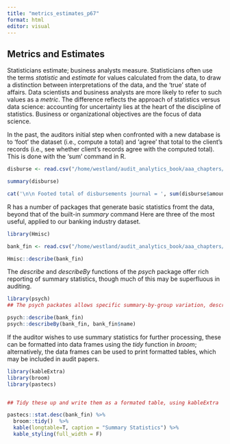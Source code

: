 ---
title: "metrics_estimates_p67"
format: html
editor: visual
---

## Metrics and Estimates


Statisticians estimate; business analysts measure.   Statisticians often use the terms *statistic* and  *estimate* for values calculated from the data, to draw a distinction between interpretations of the data, and the 'true' state of affairs.  Data scientists and business analysts are more likely to refer to such values as a *metric*. The difference reflects the approach of statistics versus data science: accounting for uncertainty lies at the heart of the discipline of statistics.  Business or organizational objectives are the focus of data science.  

In the past, the auditors initial step when confronted with a new database is to 'foot' the dataset (i.e., compute a total) and 'agree' that total to the client's records (i.e., see whether client's records agree with the computed total).  This is done with the 'sum' command in R.

```{r eval=F,error=F, warning=F, message=F}

disburse <- read.csv("/home/westland/audit_analytics_book/aaa_chapters/tables/ch_2_AP_disbursements_journal.csv") 

summary(disburse)

cat('\n\n Footed total of disbursements journal = ', sum(disburse$amount_paid))

```


R has a number of packages that generate basic statistics fromt the data, beyond that of the built-in *summary* command Here are three of the most useful, applied to our banking industry dataset.


```{r eval=F, error=F, warning=F, message=F}

library(Hmisc)

bank_fin <- read.csv("/home/westland/audit_analytics_book/aaa_chapters/tables/ch_2_yahoo_fin.csv") 

Hmisc::describe(bank_fin)  

```

The *describe* and *describeBy* functions of the *psych* package offer rich reporting of summary statistics, though much of this may be superfluous in auditing.


```{r eval=F, error=F, warning=F, message=F}


library(psych)
## The psych packates allows specific summary-by-group variation, describeBy

psych::describe(bank_fin)
psych::describeBy(bank_fin, bank_fin$name)


```

If the auditor wishes to use summary statistics for further processing, these can be formatted into data frames using the *tidy* function in *broom*; alternatively, the data frames can be used to print formatted tables, which may be included in audit papers.


```{r eval=F, error=F, warning=F, message=F}


library(kableExtra)
library(broom)
library(pastecs)


## Tidy these up and write them as a formated table, using kableExtra 

pastecs::stat.desc(bank_fin) %>%     
  broom::tidy()  %>%               
  kable(longtable=T, caption = "Summary Statistics") %>% 
  kable_styling(full_width = F)

```